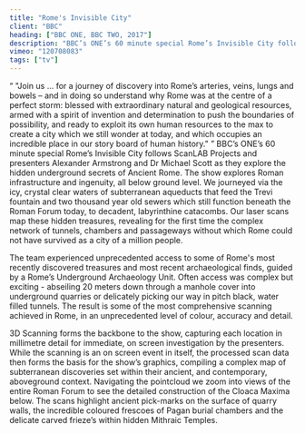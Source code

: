 ```yaml
---
title: "Rome's Invisible City"
client: "BBC"
heading: ["BBC ONE, BBC TWO, 2017"]
description: "BBC’s ONE’s 60 minute special Rome’s Invisible City follows ScanLAB Projects and presenters Alexander Armstrong and Dr Michael Scott as they explore the hidden underground secrets of Ancient Rome."
vimeo: "120708083"
tags: ["tv"]
---
```



<Quote cite="Professor Michael Scott">
  <q>
    "Join us ... for a journey of discovery into Rome’s arteries, veins, lungs
    and bowels – and in doing so understand why Rome was at the centre of a
    perfect storm: blessed with extraordinary natural and geological resources,
    armed with a spirit of invention and determination to push the boundaries of
    possibility, and ready to exploit its own human resources to the max to
    create a city which we still wonder at today, and which occupies an
    incredible place in our story board of human history."
  </q>
</Quote>
BBC’s ONE’s 60 minute special Rome’s Invisible City follows ScanLAB Projects and
presenters Alexander Armstrong and Dr Michael Scott as they explore the hidden underground
secrets of Ancient Rome. The show explores Roman infrastructure and ingenuity, all
below ground level. We journeyed via the icy, crystal clear waters of subterranean
aqueducts that feed the Trevi fountain and two thousand year old sewers which still
function beneath the Roman Forum today, to decadent, labyrinthine catacombs. Our
laser scans map these hidden treasures, revealing for the first time the complex
network of tunnels, chambers and passageways without which Rome could not have survived
as a city of a million people.

<ImageMagic
  href="forum_01.jpg"
  caption="The Roman Forum and still functioning Roman Sewer"
/>
<ImageMagic
  href="divo_01.jpg"
  caption="The temple of the Divine Claudius and its underground Quarry"
/>

The team experienced unprecedented access to some of Rome's most recently discovered treasures and most recent archaeological finds, guided by a Rome’s Underground Archaeology Unit. Often access was complex but exciting - abseiling 20 meters down through a manhole cover into underground quarries or delicately picking our way in pitch black, water filled tunnels. The result is some of the most comprehensive scanning achieved in Rome, in an unprecedented level of colour, accuracy and detail.

3D Scanning forms the backbone to the show, capturing each location in millimetre detail for immediate, on screen investigation by the presenters. While the scanning is an on screen event in itself, the processed scan data then forms the basis for the show’s graphics, compiling a complex map of subterranean discoveries set within their ancient, and contemporary, aboveground context. Navigating the pointcloud we zoom into views of the entire Roman Forum to see the detailed construction of the Cloaca Maxima below. The scans highlight ancient pick-marks on the surface of quarry walls, the incredible coloured frescoes of Pagan burial chambers and the delicate carved frieze’s within hidden Mithraic Temples.

<InlineImages>
  <ImageMagic href="divo_03.jpg" caption="The temple of the Divine Claudius" />
  <ImageMagic href="divo_02.jpg" />
</InlineImages>
<ImageMagic
  href="aquavirgo_01.jpg"
  caption="Passage down to the Aqua Virgo Aqueduct"
/>
<ImageMagic
  href="aquavirgo_02.jpg"
  caption="The Aqua Virgo Aqueduct feeds fountains in the centre of Rome"
/>
<ImageMagic
  href="mithras_02.jpg"
  caption="Mithras Temples hidden below modern Rome"
/>
<ImageMagic href="mithras_01.jpg" caption="Mithras Temple Alter" />
<ImageMagic
  href="catacombs_02.jpg"
  caption="Miles of underground Catacombs with intricate frescos"
/>
<ImageMagic
  href="panth_02.jpg"
  caption="The interior of Rome's iconic Pantheon"
/>

<InlineImages>
  <ImageMagic
    href="panth_05.jpg"
    caption="Revealing the engineering behind one of the world's largest unsupported concrete domes"
  />
  <ImageMagic
    href="panth_06.jpg"
    caption="And how the Romans went about building it"
  />
</InlineImages>
